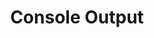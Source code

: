 ---
id: "node_tf_easy_013"
questionType: "TRUE_FALSE"
title: "Console Output"
statement: "console.log() is used to print output to the console."
difficulty: "EASY"
category: "Node.js"
correctAnswer: true
explanation: "console.log() displays messages in the terminal."
---
